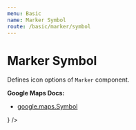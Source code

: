 ```yaml
---
menu: Basic
name: Marker Symbol
route: /basic/marker/symbol
---
```




# Marker Symbol

Defines icon options of `Marker` component.

**Google Maps Docs:**

- [google.maps.Symbol](https://developers.google.com/maps/documentation/javascript/reference#Symbol)

<Playground>
  <GoogleMap
    zoom={8}
    maps={google.maps}
    style={{ height: '320px' }}
    center={{ lat: 36.964, lng: -122.015 }}
  >
    <Marker
      position={{ lat: 36.964, lng: -122.015 }}
      icon={
        <MarkerSymbol
          path={path}
          scale={0.7}
          rotation={45}
          fillColor="#404040"
          fillOpacity={1}
          strokeColor="#ffffff"
          strokeWeight={0.1}
          strokeOpacity={1}
          anchor={{ x: 10, y: 25 }}
          labelOrigin={{ x: 32, y: 32 }}
        />
      }
    />
  </GoogleMap>
</Playground>

<PropsTable of={MarkerSymbol} />
